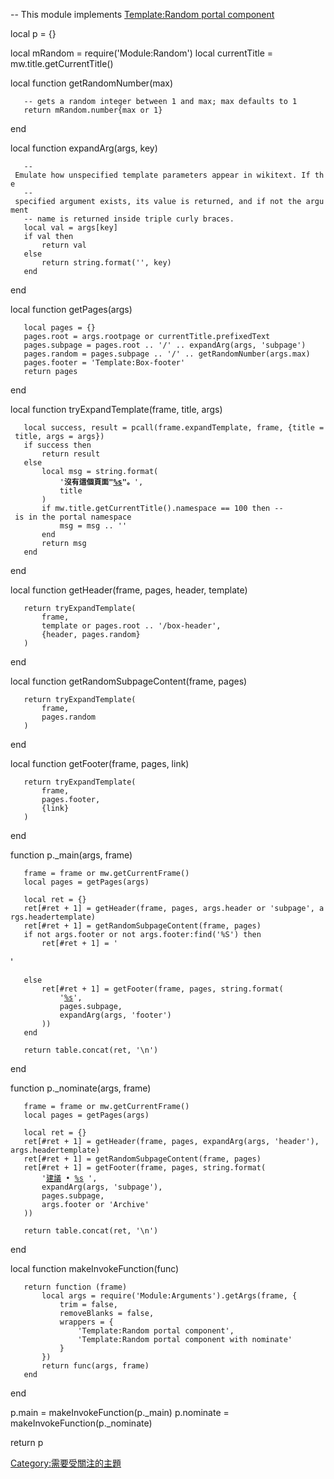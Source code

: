 -- This module implements [[Template:Random_portal_component|Template:Random portal component]]

local p = {}

local mRandom = require('Module:Random')
local currentTitle = mw.title.getCurrentTitle()

local function getRandomNumber(max)
	-- gets a random integer between 1 and max; max defaults to 1
	return mRandom.number{max or 1}
end

local function expandArg(args, key)
	-- Emulate how unspecified template parameters appear in wikitext. If the
	-- specified argument exists, its value is returned, and if not the argument
	-- name is returned inside triple curly braces.
	local val = args[key]
	if val then
		return val
	else
		return string.format('{{{%s}}}', key)
	end
end

local function getPages(args)
	local pages = {}
	pages.root = args.rootpage or currentTitle.prefixedText
	pages.subpage = pages.root .. '/' .. expandArg(args, 'subpage')
	pages.random = pages.subpage .. '/' .. getRandomNumber(args.max)
	pages.footer = 'Template:Box-footer'
	return pages
end

local function tryExpandTemplate(frame, title, args)
	local success, result = pcall(frame.expandTemplate, frame, {title = title, args = args})
	if success then
		return result
	else
		local msg = string.format(
			'<strong class="error">沒有這個頁面"[[%s|%s]]"。</strong>',
			title
		)
		if mw.title.getCurrentTitle().namespace == 100 then -- is in the portal namespace
			msg = msg .. '[[Category:需要受關注的主題|Category:需要受關注的主題]]'
		end
		return msg
	end
end

local function getHeader(frame, pages, header, template)
	return tryExpandTemplate(
		frame,
		template or pages.root .. '/box-header',
		{header, pages.random}
	)
end

local function getRandomSubpageContent(frame, pages)
	return tryExpandTemplate(
		frame,
		pages.random
	)
end

local function getFooter(frame, pages, link)
	return tryExpandTemplate(
		frame,
		pages.footer,
		{link}
	)
end

function p._main(args, frame)
	frame = frame or mw.getCurrentFrame()
	local pages = getPages(args)

	local ret = {}
	ret[#ret + 1] = getHeader(frame, pages, args.header or 'subpage', args.headertemplate)
	ret[#ret + 1] = getRandomSubpageContent(frame, pages)
	if not args.footer or not args.footer:find('%S') then
		ret[#ret + 1] = '<div style="clear:both;"></div></div>'
	else
		ret[#ret + 1] = getFooter(frame, pages, string.format(
			'[[%s|%s]]',
			pages.subpage,
			expandArg(args, 'footer')
		))
	end

	return table.concat(ret, '\n')
end

function p._nominate(args, frame)
	frame = frame or mw.getCurrentFrame()
	local pages = getPages(args)
	
	local ret = {}
	ret[#ret + 1] = getHeader(frame, pages, expandArg(args, 'header'), args.headertemplate)
	ret[#ret + 1] = getRandomSubpageContent(frame, pages)
	ret[#ret + 1] = getFooter(frame, pages, string.format(
		'[[Module:Random_portal_component/提議/%s|建議]] • [[%s|%s]] ',
		expandArg(args, 'subpage'),
		pages.subpage,
		args.footer or 'Archive'
	))

	return table.concat(ret, '\n')
end

local function makeInvokeFunction(func)
	return function (frame)
		local args = require('Module:Arguments').getArgs(frame, {
			trim = false,
			removeBlanks = false,
			wrappers = {
				'Template:Random portal component',
				'Template:Random portal component with nominate'
			}
		})
		return func(args, frame)
	end
end

p.main = makeInvokeFunction(p._main)
p.nominate = makeInvokeFunction(p._nominate)

return p